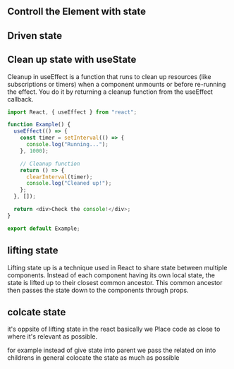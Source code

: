 ## Controll the Element with state

## Driven state

## Clean up state with useState

Cleanup in useEffect is a function that runs to clean up resources (like subscriptions or timers) when a component unmounts or before re-running the effect. You do it by returning a cleanup function from the useEffect callback.

```javascript
import React, { useEffect } from "react";

function Example() {
  useEffect(() => {
    const timer = setInterval(() => {
      console.log("Running...");
    }, 1000);

    // Cleanup function
    return () => {
      clearInterval(timer);
      console.log("Cleaned up!");
    };
  }, []);

  return <div>Check the console!</div>;
}

export default Example;
```

## lifting state 
Lifting state up is a technique used in React to share state between multiple components. Instead of each component having its own local state, the state is lifted up to their closest common ancestor. This common ancestor then passes the state down to the components through props.

## colcate state
it's oppsite of lifting state in the react
basically we Place code as close to where it's relevant as possible.

for example instead of give state into parent we pass the related on into childrens in general colocate the state as much as possible

